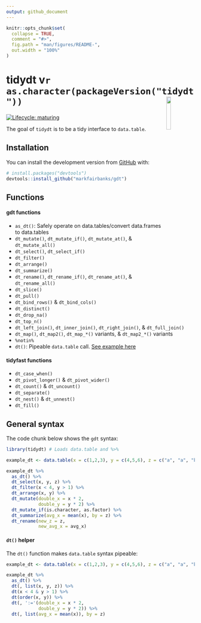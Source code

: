 ```yaml
---
output: github_document
---
```


<!-- README.md is generated from README.Rmd. Please edit that file -->

```r
knitr::opts_chunk$set(
  collapse = TRUE,
  comment = "#>",
  fig.path = "man/figures/README-",
  out.width = "100%"
)
```

# tidydt v`r as.character(packageVersion("tidydt"))`   <img src="man/figures/logo.png" align="right" width="15%" height="15%" />

<!-- badges: start -->
[![Lifecycle: maturing](https://img.shields.io/badge/lifecycle-maturing-blue.svg)](https://www.tidyverse.org/lifecycle/#maturing)
<!-- badges: end -->

The goal of `tidydt` is to be a tidy interface to `data.table`.

## Installation

You can install the development version from [GitHub](https://github.com/) with:

``` r
# install.packages("devtools")
devtools::install_github("markfairbanks/gdt")
```

## Functions

#### gdt functions

* `as_dt()`: Safely operate on data.tables/convert data.frames to data.tables
* `dt_mutate()`, `dt_mutate_if()`, `dt_mutate_at()`, & `dt_mutate_all()`
* `dt_select()`, `dt_select_if()`
* `dt_filter()`
* `dt_arrange()`
* `dt_summarize()`
* `dt_rename()`, `dt_rename_if()`, `dt_rename_at()`, & `dt_rename_all()`
* `dt_slice()`
* `dt_pull()`
* `dt_bind_rows()` & `dt_bind_cols()`
* `dt_distinct()`
* `dt_drop_na()`
* `dt_top_n()`
* `dt_left_join()`, `dt_inner_join()`, `dt_right_join()`, & `dt_full_join()`
* `dt_map()`, `dt_map2()`, `dt_map_*()` variants, & `dt_map2_*()` variants
* `%notin%`
* `dt()`: Pipeable `data.table` call. [See example here](https://github.com/mtfairbanks/gdt#dt-helper)

#### tidyfast functions
* `dt_case_when()`
* `dt_pivot_longer()` & `dt_pivot_wider()`
* `dt_count()` & `dt_uncount()`
* `dt_separate()`
* `dt_nest()` & `dt_unnest()`
* `dt_fill()`

## General syntax

The code chunk below shows the `gdt` syntax:

```r
library(tidydt) # Loads data.table and %>%

example_dt <- data.table(x = c(1,2,3), y = c(4,5,6), z = c("a", "a", "b"))

example_dt %>%
  as_dt() %>%
  dt_select(x, y, z) %>%
  dt_filter(x < 4, y > 1) %>%
  dt_arrange(x, y) %>%
  dt_mutate(double_x = x * 2,
            double_y = y * 2) %>%
  dt_mutate_if(is.character, as.factor) %>%
  dt_summarize(avg_x = mean(x), by = z) %>%
  dt_rename(new_z = z,
            new_avg_x = avg_x)
```

#### `dt()` helper

The `dt()` function makes `data.table` syntax pipeable:

```r
example_dt <- data.table(x = c(1,2,3), y = c(4,5,6), z = c("a", "a", "b"))

example_dt %>%
  as_dt() %>%
  dt(, list(x, y, z)) %>%
  dt(x < 4 & y > 1) %>%
  dt(order(x, y)) %>%
  dt(, ':='(double_x = x * 2,
            double_y = y * 2)) %>%
  dt(, list(avg_x = mean(x)), by = z)
```
